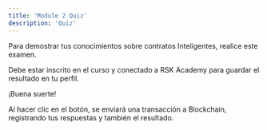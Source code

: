 ```yaml
---
title: 'Module 2 Quiz'
description: 'Quiz'
---
```


Para demostrar tus conocimientos sobre contratos Inteligentes, realice este examen.

Debe estar inscrito en el curso y conectado a RSK Academy para guardar el resultado en tu perfil.

¡Buena suerte!

<QuizList course='dev' module='02' numberOfQuestions={10} />

Al hacer clic en el botón, se enviará una transacción a Blockchain,
registrando tus respuestas y también el resultado.
